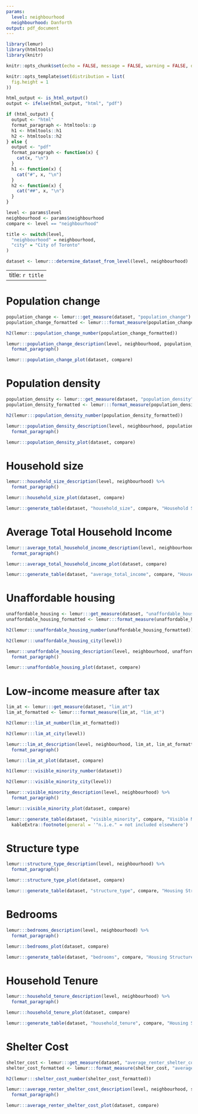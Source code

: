 ```yaml
---
params:
  level: neighbourhood
  neighbourhood: Danforth
output: pdf_document
---
```


```r
library(lemur)
library(htmltools)
library(knitr)

knitr::opts_chunk$set(echo = FALSE, message = FALSE, warning = FALSE, dpi = 300, results = "asis", out.width = "100%")

knitr::opts_template$set(distribution = list(
  fig.height = 1
))

html_output <- is_html_output()
output <- ifelse(html_output, "html", "pdf")

if (html_output) {
  output <- "html"
  format_paragraph <- htmltools::p
  h1 <- htmltools::h1
  h2 <- htmltools::h2
} else {
  output <- "pdf"
  format_paragraph <- function(x) {
    cat(x, "\n")
  }
  h1 <- function(x) {
    cat("#", x, "\n")
  }
  h2 <- function(x) {
    cat("##", x, "\n")
  }
}

level <- params$level
neighbourhood <- params$neighbourhood
compare <- level == "neighbourhood"

title <- switch(level,
  "neighbourhood" = neighbourhood,
  "city" = "City of Toronto"
)

dataset <- lemur:::determine_dataset_from_level(level, neighbourhood)
```

---
title: `r title`
---

# Population change

```r
population_change <- lemur:::get_measure(dataset, "population_change")
population_change_formatted <- lemur:::format_measure(population_change, "population_change")

h2(lemur:::population_change_number(population_change_formatted))

lemur:::population_change_description(level, neighbourhood, population_change, population_change_formatted) %>%
  format_paragraph()

lemur:::population_change_plot(dataset, compare)
```

# Population density

```r
population_density <- lemur:::get_measure(dataset, "population_density")
population_density_formatted <- lemur:::format_measure(population_density, "population_density")

h2(lemur:::population_density_number(population_density_formatted))

lemur:::population_density_description(level, neighbourhood, population_density, population_density_formatted) %>%
  format_paragraph()

lemur:::population_density_plot(dataset, compare)
```

# Household size 

```r
lemur:::household_size_description(level, neighbourhood) %>%
  format_paragraph()

lemur:::household_size_plot(dataset, compare)

lemur:::generate_table(dataset, "household_size", compare, "Household Size", "Percent", output = output)
```

# Average Total Household Income 

```r
lemur:::average_total_household_income_description(level, neighbourhood) %>%
  format_paragraph()

lemur:::average_total_household_income_plot(dataset, compare)

lemur:::generate_table(dataset, "average_total_income", compare, "Household Size", "Percent", format = "dollar", output = output)
```

# Unaffordable housing

```r
unaffordable_housing <- lemur:::get_measure(dataset, "unaffordable_housing")
unaffordable_housing_formatted <- lemur:::format_measure(unaffordable_housing, "unaffordable_housing")

h2(lemur:::unaffordable_housing_number(unaffordable_housing_formatted))

h2(lemur:::unaffordable_housing_city(level))

lemur:::unaffordable_housing_description(level, neighbourhood, unaffordable_housing, unaffordable_housing_formatted) %>%
  format_paragraph()

lemur:::unaffordable_housing_plot(dataset, compare)
```

# Low-income measure after tax

```r
lim_at <- lemur:::get_measure(dataset, "lim_at")
lim_at_formatted <- lemur:::format_measure(lim_at, "lim_at")

h2(lemur:::lim_at_number(lim_at_formatted))

h2(lemur:::lim_at_city(level))

lemur:::lim_at_description(level, neighbourhood, lim_at, lim_at_formatted) %>%
  format_paragraph()

lemur:::lim_at_plot(dataset, compare)
```

```r
h1(lemur:::visible_minority_number(dataset))

h2(lemur:::visible_minority_city(level))

lemur:::visible_minority_description(level, neighbourhood) %>%
  format_paragraph()

lemur:::visible_minority_plot(dataset, compare)

lemur:::generate_table(dataset, "visible_minority", compare, "Visible Minority Group", "Percent", output = output) %>%
  kableExtra::footnote(general = '"n.i.e." = not included elsewhere')
```

# Structure type

```r
lemur:::structure_type_description(level, neighbourhood) %>%
  format_paragraph()

lemur:::structure_type_plot(dataset, compare)

lemur:::generate_table(dataset, "structure_type", compare, "Housing Structure Type", "Percent", output = output)
```

# Bedrooms

```r
lemur:::bedrooms_description(level, neighbourhood) %>%
  format_paragraph()

lemur:::bedrooms_plot(dataset, compare)

lemur:::generate_table(dataset, "bedrooms", compare, "Housing Structure Type", "Percent", output = output)
```

# Household Tenure

```r
lemur:::household_tenure_description(level, neighbourhood) %>%
  format_paragraph()

lemur:::household_tenure_plot(dataset, compare)

lemur:::generate_table(dataset, "household_tenure", compare, "Housing Structure Type", "Percent", output = output)
```

# Shelter Cost

```r
shelter_cost <- lemur:::get_measure(dataset, "average_renter_shelter_cost")
shelter_cost_formatted <- lemur:::format_measure(shelter_cost, "average_renter_shelter_cost")

h2(lemur:::shelter_cost_number(shelter_cost_formatted))

lemur:::average_renter_shelter_cost_description(level, neighbourhood, shelter_cost, shelter_cost_formatted) %>%
  format_paragraph()

lemur:::average_renter_shelter_cost_plot(dataset, compare)
```
